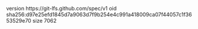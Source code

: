 version https://git-lfs.github.com/spec/v1
oid sha256:d97e25efd1845d7a9063d7f9b254e4c991a418009ca07f44057c1f3653529e70
size 7062
